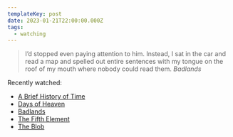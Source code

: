 ```yaml
---
templateKey: post
date: 2023-01-21T22:00:00.000Z
tags:
  - watching
---
```

> I’d stopped even paying attention to him. Instead, I sat in the car and read a map and spelled out entire sentences with my tongue on the roof of my mouth where nobody could read them.
> <cite><i>Badlands</i></cite>

Recently watched:

* [A Brief History of Time](https://letterboxd.com/film/a-brief-history-of-time/)
* [Days of Heaven](https://letterboxd.com/film/days-of-heaven/)
* [Badlands](https://letterboxd.com/film/badlands/)
* [The Fifth Element](https://letterboxd.com/film/the-fifth-element/)
* [The Blob](https://letterboxd.com/film/the-blob/)